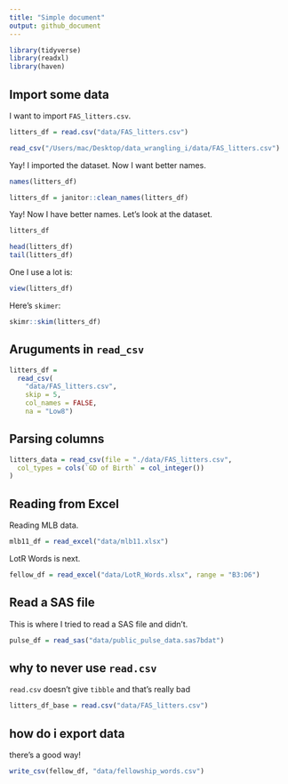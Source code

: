 ```yaml
---
title: "Simple document"
output: github_document
---
```


```r
library(tidyverse)
library(readxl)
library(haven)
```

## Import some data

I want to import `FAS_litters.csv`.

```r
litters_df = read.csv("data/FAS_litters.csv")

read_csv("/Users/mac/Desktop/data_wrangling_i/data/FAS_litters.csv")
```

Yay! I imported the dataset. Now I want better names.

```r
names(litters_df)

litters_df = janitor::clean_names(litters_df)
```

Yay! Now I have better names. Let's look at the dataset.

```r
litters_df

head(litters_df)
tail(litters_df)
```

One I use a lot is:

```r
view(litters_df)
```

Here's `skimer`:

```r
skimr::skim(litters_df)
```

## Aruguments in `read_csv`

```r
litters_df = 
  read_csv(
    "data/FAS_litters.csv",
    skip = 5,
    col_names = FALSE,
    na = "Low8")
```


## Parsing columns

```r
litters_data = read_csv(file = "./data/FAS_litters.csv",
  col_types = cols(`GD of Birth` = col_integer())
)
```



## Reading from Excel

Reading MLB data.

```r
mlb11_df = read_excel("data/mlb11.xlsx")
```

LotR Words is next.

```r
fellow_df = read_excel("data/LotR_Words.xlsx", range = "B3:D6")
```


## Read a SAS file

This is where I tried to read a SAS file and didn't.

```r
pulse_df = read_sas("data/public_pulse_data.sas7bdat")
```


## why to never use `read.csv`

`read.csv` doesn't give `tibble` and that's really bad

```r
litters_df_base = read.csv("data/FAS_litters.csv")
```


## how do i export data

there's a good way!

```r
write_csv(fellow_df, "data/fellowship_words.csv")
```
